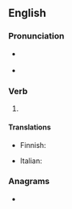 ==English==

===Pronunciation===
* {{a|US}} {{IPA|/oʊ.vɚ.peɪd/|lang=en}}
* {{rhymes|eɪd|lang=en}}

===Verb===
{{head|en|verb form}}

# {{en-past of|overpay}}

====Translations====
{{trans-top|past of 'to overpay'}}
* Finnish: {{t|fi|ylipalkattu}}
{{trans-mid}}
* Italian: {{t+|it|strapagati}}
{{trans-bottom}}

===Anagrams===
* {{anagrams|en|a=adeioprv|poivrade}}